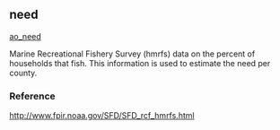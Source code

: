 ## need

[ao_need](https://github.com/OHI-Science/mhi/blob/master/region2017/layers/)

Marine Recreational Fishery Survey (hmrfs) data on the percent of households that fish. This information is used to estimate the need per county.

### Reference

[http://www.fpir.noaa.gov/SFD/SFD_rcf_hmrfs.html](http://www.fpir.noaa.gov/SFD/SFD_rcf_hmrfs.html)